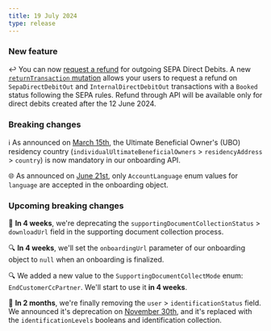 ```yaml
---
title: 19 July 2024
type: release
---
```


### New feature

↩️ You can now [request a refund](/topics/payments/direct-debit/#refunded) for outgoing SEPA Direct Debits.
A new [`returnTransaction` mutation](/topics/payments/direct-debit/guide-return) allows your users to request a refund on `SepaDirectDebitOut` and `InternalDirectDebitOut` transactions with a `Booked` status following the SEPA rules.
Refund through API will be available only for direct debits created after the 12 June 2024.

### Breaking changes

ℹ️ As announced on [March 15th](/changelog/15-march-2024), the Ultimate Beneficial Owner's (UBO) residency country (`individualUltimateBeneficialOwners` > `residencyAddress` > `country`) is now mandatory in our onboarding API.

🌐 As announced on [June 21st](/changelog/21-june-2024), only `AccountLanguage` enum values for `language` are accepted in the onboarding object.

### Upcoming breaking changes

📃 **In 4 weeks**, we're deprecating the `supportingDocumentCollectionStatus` > `downloadUrl` field in the supporting document collection process.

🔍 **In 4 weeks**, we'll set the `onboardingUrl` parameter of our onboarding object to `null` when an onboarding is finalized.

🔍 We added a new value to the `SupportingDocumentCollectMode` enum: `EndCustomerCcPartner`.
We'll start to use it **in 4 weeks**.

🪪 **In 2 months**, we're finally removing the `user` > `identificationStatus` field.
We announced it's deprecation on [November 30th](/changelog/30-november-2023), and it's replaced with the `identificationLevels` booleans and identification collection.